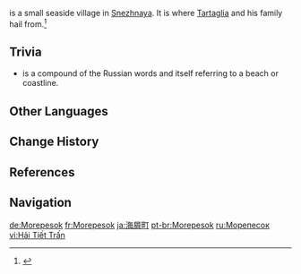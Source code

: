 {{Location Infobox
|image        = 
|type         = Not Accessible
|region       = Snezhnaya
|area         = 
}}
{{Lang|'''Morepesok'''|ru=Морепесок|ru_rm=Morepesok|ru_tl=Sea-Sand}} is a small seaside village in [[Snezhnaya]]. It is where [[Tartaglia]] and his family hail from.<ref>{{Ref/CS|Tartaglia|5}}</ref>

==Trivia==
* {{ru|Морепесок|tl=Sea-Sand}} is a compound of the Russian words {{ru|море|tl=sea}} and {{ru|песок|tl=sand,}} itself referring to a beach or coastline.

==Other Languages==
{{Other Languages
<!-- Morepesok is not named in most languages. The text used to describe Morepesok is added as a comment for reference. -->
|en      = Morepesok
|zhs     = 海屑镇
|zhs_rm  = Hǎixiè-zhèn
|zht     = 海屑鎮
|zht_rm  = Hǎixiè-zhèn
|zh_tl   = Sea Scrap Town
|ja      = 海屑町
|ja_rm   = Kaisetsu-machi{{Assumed}}
|ja_tl   = Sea Scrap Town
|ko      = 바닷가 마을
|ko_tl   = Seaside Village
|ru      = Морепесок
|ru_tl   = Sea-Sand
|th      = เมือง Seaside
|th_rm   = Mueang Seaside
|th_tl   = Seaside City
|vi      = {{tt|Hải Tiết Trấn|海屑镇}}
|vi_tl   = Sea Scrap Town{{Sino|vi}}
|de      = Fischerdorf Morepesok
|de_tl   = Fishing Village Morepesok
|tr      = Morepesok Köyü
|tr_tl   = Morepesok Village
|it      = Morepesok
}}

==Change History==
{{Change History|introduced=1.1}}

==References==
{{Reflist}}

==Navigation==
{{Area Navbox|Snezhnaya}}

[[de:Morepesok]]
[[fr:Morepesok]]
[[ja:海屑町]]
[[pt-br:Morepesok]]
[[ru:Морепесок]]
[[vi:Hải Tiết Trấn]]